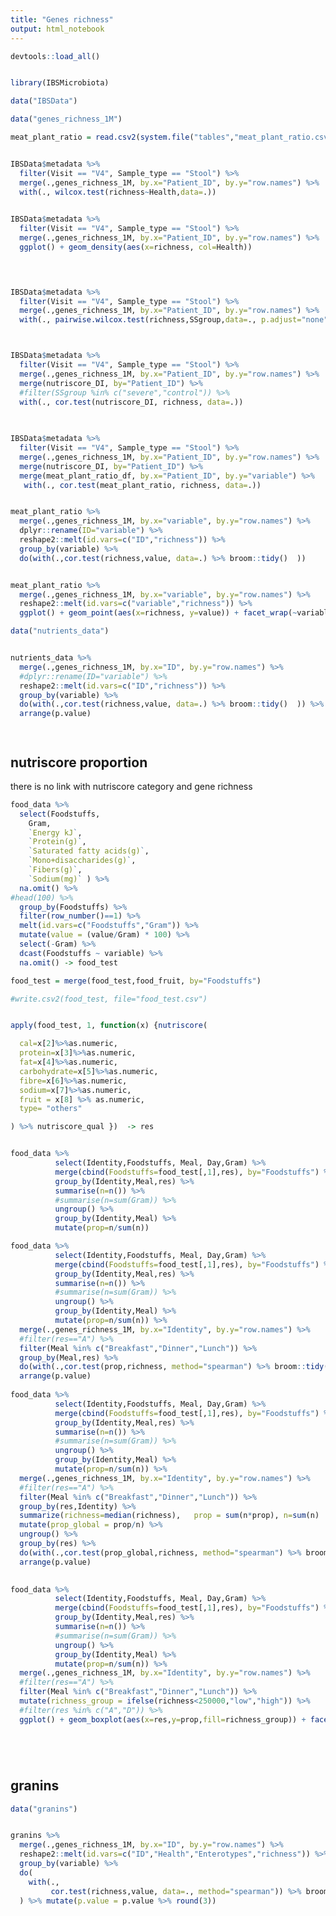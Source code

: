 ```yaml
---
title: "Genes richness"
output: html_notebook
---
```




```r

devtools::load_all()


library(IBSMicrobiota)


```



```r

data("IBSData")

data("genes_richness_1M")

meat_plant_ratio = read.csv2(system.file("tables","meat_plant_ratio.csv", package="IBSFood"), row.names=1)



```



```r


IBSData$metadata %>%
  filter(Visit == "V4", Sample_type == "Stool") %>%
  merge(.,genes_richness_1M, by.x="Patient_ID", by.y="row.names") %>%
  with(., wilcox.test(richness~Health,data=.))
  

IBSData$metadata %>%
  filter(Visit == "V4", Sample_type == "Stool") %>%
  merge(.,genes_richness_1M, by.x="Patient_ID", by.y="row.names") %>%
  ggplot() + geom_density(aes(x=richness, col=Health))



  
IBSData$metadata %>%
  filter(Visit == "V4", Sample_type == "Stool") %>%
  merge(.,genes_richness_1M, by.x="Patient_ID", by.y="row.names") %>%
  with(., pairwise.wilcox.test(richness,SSgroup,data=., p.adjust="none"))  




```



```r



IBSData$metadata %>%
  filter(Visit == "V4", Sample_type == "Stool") %>%
  merge(.,genes_richness_1M, by.x="Patient_ID", by.y="row.names") %>%
  merge(nutriscore_DI, by="Patient_ID") %>%
  #filter(SSgroup %in% c("severe","control")) %>%
  with(., cor.test(nutriscore_DI, richness, data=.))
  
  

```


```r

IBSData$metadata %>%
  filter(Visit == "V4", Sample_type == "Stool") %>%
  merge(.,genes_richness_1M, by.x="Patient_ID", by.y="row.names") %>%
  merge(nutriscore_DI, by="Patient_ID") %>%
  merge(meat_plant_ratio_df, by.x="Patient_ID", by.y="variable") %>%
   with(., cor.test(meat_plant_ratio, richness, data=.))



```


```r

meat_plant_ratio %>%
  merge(.,genes_richness_1M, by.x="variable", by.y="row.names") %>%
  dplyr::rename(ID="variable") %>%
  reshape2::melt(id.vars=c("ID","richness")) %>%
  group_by(variable) %>%
  do(with(.,cor.test(richness,value, data=.) %>% broom::tidy()  ))


meat_plant_ratio %>%
  merge(.,genes_richness_1M, by.x="variable", by.y="row.names") %>%
  reshape2::melt(id.vars=c("variable","richness")) %>%
  ggplot() + geom_point(aes(x=richness, y=value)) + facet_wrap(~variable)


```



```r

data("nutrients_data")


nutrients_data %>%
  merge(.,genes_richness_1M, by.x="ID", by.y="row.names") %>%
  #dplyr::rename(ID="variable") %>%
  reshape2::melt(id.vars=c("ID","richness")) %>%
  group_by(variable) %>%
  do(with(.,cor.test(richness,value, data=.) %>% broom::tidy()  )) %>%
  arrange(p.value)




```

## nutriscore proportion

there is no link with nutriscore category and gene richness

```r


food_data %>%
  select(Foodstuffs,
    Gram,
    `Energy kJ`,
    `Protein(g)`,
    `Saturated fatty acids(g)`,
    `Mono+disaccharides(g)`,
    `Fibers(g)`,
    `Sodium(mg)` ) %>%
  na.omit() %>%
#head(100) %>%
  group_by(Foodstuffs) %>%
  filter(row_number()==1) %>%
  melt(id.vars=c("Foodstuffs","Gram")) %>%
  mutate(value = (value/Gram) * 100) %>%
  select(-Gram) %>%
  dcast(Foodstuffs ~ variable) %>%
  na.omit() -> food_test

food_test = merge(food_test,food_fruit, by="Foodstuffs")

#write.csv2(food_test, file="food_test.csv")


apply(food_test, 1, function(x) {nutriscore(

  cal=x[2]%>%as.numeric,
  protein=x[3]%>%as.numeric,
  fat=x[4]%>%as.numeric,
  carbohydrate=x[5]%>%as.numeric,
  fibre=x[6]%>%as.numeric,
  sodium=x[7]%>%as.numeric,
  fruit = x[8] %>% as.numeric,
  type= "others"

) %>% nutriscore_qual })  -> res


food_data %>%
          select(Identity,Foodstuffs, Meal, Day,Gram) %>%
          merge(cbind(Foodstuffs=food_test[,1],res), by="Foodstuffs") %>%
          group_by(Identity,Meal,res) %>%
          summarise(n=n()) %>%
          #summarise(n=sum(Gram)) %>%
          ungroup() %>%
          group_by(Identity,Meal) %>%
          mutate(prop=n/sum(n))


```



```r


food_data %>%
          select(Identity,Foodstuffs, Meal, Day,Gram) %>%
          merge(cbind(Foodstuffs=food_test[,1],res), by="Foodstuffs") %>%
          group_by(Identity,Meal,res) %>%
          summarise(n=n()) %>%
          #summarise(n=sum(Gram)) %>%
          ungroup() %>%
          group_by(Identity,Meal) %>%
          mutate(prop=n/sum(n)) %>%
  merge(.,genes_richness_1M, by.x="Identity", by.y="row.names") %>%
  #filter(res=="A") %>%
  filter(Meal %in% c("Breakfast","Dinner","Lunch")) %>%
  group_by(Meal,res) %>%
  do(with(.,cor.test(prop,richness, method="spearman") %>% broom::tidy())) %>%
  arrange(p.value)
  
food_data %>%
          select(Identity,Foodstuffs, Meal, Day,Gram) %>%
          merge(cbind(Foodstuffs=food_test[,1],res), by="Foodstuffs") %>%
          group_by(Identity,Meal,res) %>%
          summarise(n=n()) %>%
          #summarise(n=sum(Gram)) %>%
          ungroup() %>%
          group_by(Identity,Meal) %>%
          mutate(prop=n/sum(n)) %>%
  merge(.,genes_richness_1M, by.x="Identity", by.y="row.names") %>%
  #filter(res=="A") %>%
  filter(Meal %in% c("Breakfast","Dinner","Lunch")) %>%
  group_by(res,Identity) %>%
  summarize(richness=median(richness),   prop = sum(n*prop), n=sum(n)   ) %>%
  mutate(prop_global = prop/n) %>%
  ungroup() %>%
  group_by(res) %>%
  do(with(.,cor.test(prop_global,richness, method="spearman") %>% broom::tidy())) %>%
  arrange(p.value)
  

food_data %>%
          select(Identity,Foodstuffs, Meal, Day,Gram) %>%
          merge(cbind(Foodstuffs=food_test[,1],res), by="Foodstuffs") %>%
          group_by(Identity,Meal,res) %>%
          summarise(n=n()) %>%
          #summarise(n=sum(Gram)) %>%
          ungroup() %>%
          group_by(Identity,Meal) %>%
          mutate(prop=n/sum(n)) %>%
  merge(.,genes_richness_1M, by.x="Identity", by.y="row.names") %>%
  #filter(res=="A") %>%
  filter(Meal %in% c("Breakfast","Dinner","Lunch")) %>%
  mutate(richness_group = ifelse(richness<250000,"low","high")) %>%
  #filter(res %in% c("A","D")) %>%
  ggplot() + geom_boxplot(aes(x=res,y=prop,fill=richness_group)) + facet_wrap(~Meal)






```



## granins


```r

data("granins")


granins %>%
  merge(.,genes_richness_1M, by.x="ID", by.y="row.names") %>%
  reshape2::melt(id.vars=c("ID","Health","Enterotypes","richness")) %>%
  group_by(variable) %>%
  do(
    with(.,
         cor.test(richness,value, data=., method="spearman")) %>% broom::tidy()
  ) %>% mutate(p.value = p.value %>% round(3))



```





